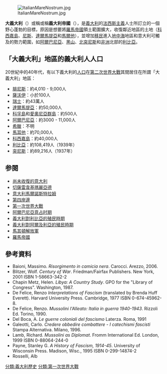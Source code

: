 [[File:ItalianMareNostrum.jpg|thumb]]

'''大義大利'''（{{Lang-it|la Grande Italia}}）或稱或稱'''義大利帝國'''（{{Lang|it|l'Italia imperiale}}），是[[義大利王國_(1861年-1946年)|義大利]]的[[法西斯主義|法西斯主義]]人士所訂立的一個野心蓬勃的目標，原因是想要將[[羅馬帝國|羅馬帝國]]領土範圍擴大，收復鄰近地區的土地（[[科西嘉島|科西嘉島]]、[[尼斯|尼斯]]、[[達爾馬提亞|達爾馬提亞]]和[[馬爾他|馬爾他]]），並增加[[移民|移民]]進入[[地中海|地中海]]地區和意大利可觸及的勢力範圍，如[[阿爾巴尼亞|阿爾巴尼亞]]、[[黑山|黑山]]、[[突尼斯|北突尼斯]]和[[非洲|非洲]]北部的[[利比亞|利比亞]]。

== 「大義大利」地區的義大利人人口 ==
20世紀中的40年代，有以下義大利的[[人口|人口]]在[[第二次世界大戰|第二次世界大戰]]其間居住在所謂「大義大利」地區：
*[[腓尼基|腓尼斯]]：約4,010 - 9,000人
*[[萨伏伊|薩沃伊]]：小於100人
*[[瑞士|瑞士]]：約43萬人
*[[達爾馬提亞|達爾馬提亞]]：約50,000人
*[[科孚島|科孚島]]和[[愛奧尼亞群島|愛奧尼亞群島]]：約500人
*[[阿爾巴尼亞|阿爾巴尼亞]]：約3000 - 11,000人
*[[希臘|希臘]]：不明
*[[馬耳他|馬耳他]]：約70,000人
*[[科西嘉島|科西嘉島]]：約40,000人
*[[利比亞|利比亞]]：約108,419人（1939年）
*[[突尼斯|突尼斯]]：約89,216人（1937年）

== 参閱 ==
* [[尚未收復的意大利|尚未收復的意大利]]
* [[切薩雷韋基瑪麗亞德|切薩雷韋基瑪麗亞德]]
* [[意大利馬爾諾斯特拉姆|意大利馬爾諾斯特拉姆]]
* [[第四岸邊|第四岸邊]]
* [[第一次世界大戰|第一次世界大戰]]
* [[阿爾巴尼亞意占时期|阿爾巴尼亞意占时期]]
* [[義属利比亞|義大利對利比亞的殖民時期]]
* [[義大利殖民時期_(阿爾及利亞)|義大利對阿爾及利亞的殖民時期]]
* [[馬其頓解放軍|馬其頓解放軍]]
* [[羅馬帝國|羅馬帝國]]

== 參考資料 ==
{{refbegin|colwidth=30em}}
* Baioni, Massimo. ''Risorgimento in camicia nera''. Carocci. Arezzo, 2006.
* Blitzer, Wolf. ''Century of War''. Friedman/Fairfax Publishers. New York, 2001 ISBN 1-58663-342-2
* Chapin Metz, Helen. ''Libya: A Country Study''. GPO for the "Library of Congress". Washington, 1987.
* De Felice, Renzo ''Interpretations of Fascism'' (translated by Brenda Huff Everett). Harvard University Press. Cambridge, 1977 ISBN 0-674-45962-8. 
* De Felice, Renzo. ''Mussolini l'Alleato: Italia in guerra 1940-1943''. Rizzoli Ed. Torino, 1990. 
* Del Boca, A. ''Le guerre coloniali del fascismo'' Laterza. Roma, 1991 
* Galeotti, Carlo. ''Credere obbedire combattere - I catechismi fascisti '' Stampa Alternativa. Milano, 1996.
* Lamb, Richard. ''Mussolini as Diplomat''. Fromm International Ed. London, 1999 ISBN 0-88064-244-0 
* Payne, Stanley G. ''A History of Fascism, 1914-45''. University of Wisconsin Press. Madison, Wisc., 1995 ISBN 0-299-14874-2
* Rosselli, Alb
{{refend}}

{{民族統一主義}}
{{Pan-nationalist concepts}}

[[分類:義大利歷史|分類:義大利歷史]]
[[分類:第一次世界大戰|分類:第一次世界大戰]]